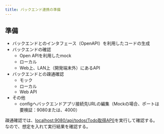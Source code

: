 ```yaml
---
title: バックエンド連携の準備
---
```


## 準備

- バックエンドとのインタフェース（OpenAPI）を利用したコードの生成
- バックエンドの確認
  - Open APIを利用したmock
  - ローカル
  - Web上、LAN上（開発端末外）にあるAPI
- バックエンドとの疎通確認
  - モック
  - ローカル
  - Web API
- その他
  - configへバックエンドアプリ接続先URLの編集（Mockの場合、ポートは要検証：9080または、4000）

疎通確認では、[localhost:9080/api/todos(Todo取得API)](http://localhost:9080/api/todos)を実行して確認する。
なので、想定を入れて実行結果を確認する。
